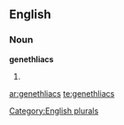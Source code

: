 
==English==

===Noun===
'''genethliacs'''

# {{plural of|[[genethliac]]}}

[[Category:English plurals]]

[[ar:genethliacs]]
[[te:genethliacs]]